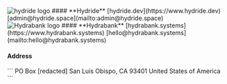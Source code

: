 
<div className="flex flex-col gap-y-8 mb-2">
    <div className="flex flex-col gap-y-2">
        <Row>
            <Image 
                src="/assets/img/hd.multicolour_short.transparent.png" 
                width={64} height={64}
                className="w-12"
                alt="hydride logo"
            />
            #### **Hydride**
            <Tooltip title="Web/UI design">
                <BiGlobe className="text-2xl" />
            </Tooltip>
            <Tooltip title="Backend/software development">
                <BiDesktop className="text-2xl" />
            </Tooltip>
        </Row>
        <Row>
            <BiLink className="text-2xl" /> 
            [hydride.dev](https://www.hydride.dev)
        </Row>
        <Row>
            <BiSolidEnvelope className="text-2xl" /> 
            [admin@hydride.space](mailto:admin@hydride.space)
        </Row>
    </div>
    <div className="flex flex-col gap-y-2">
        <Row>
            <Image 
                src="/assets/img/hb.short.transparent.png" 
                width={64} height={64}
                className="w-12"
                alt="Hydrabank logo"
            />
            #### **Hydrabank**
            <Tooltip title="Infrastructure management">
                <BiSolidServer className="text-2xl" />
            </Tooltip>
            <Tooltip title="Network Security">
                <BiShieldQuarter className="text-2xl" />
            </Tooltip>
        </Row>
        <Row>
            <BiLink className="text-2xl" /> 
            [hydrabank.systems](https://www.hydrabank.systems)
        </Row>
        <Row>
            <BiSolidEnvelope className="text-2xl" /> 
            [hello@hydrabank.systems](mailto:hello@hydrabank.systems)
        </Row>
    </div>
</div>

#### Address
<div className="p-4 bg-black rounded-xl mb-2">
    ```
    PO Box [redacted]
    San Luis Obispo, CA
    93401
    United States of America
    ```
</div>